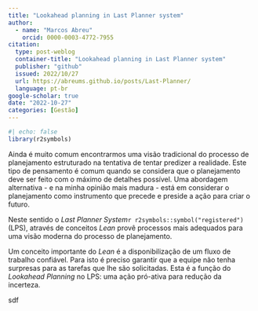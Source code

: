 ```yaml
---
title: "Lookahead planning in Last Planner system"
author: 
  - name: "Marcos Abreu"
    orcid: 0000-0003-4772-7955
citation:
  type: post-weblog
  container-title: "Lookahead planning in Last Planner system"
  publisher: "github"
  issued: 2022/10/27
  url: https://abreums.github.io/posts/Last-Planner/
  language: pt-br
google-scholar: true  
date: "2022-10-27"
categories: [Gestão]
---
```


```r
#| echo: false
library(r2symbols)
```

Ainda é muito comum encontrarmos uma visão tradicional do processo de planejamento estruturado na tentativa de tentar predizer a realidade. Este tipo de pensamento é comum quando se considera que o planejamento deve ser feito com o máximo de detalhes possível. Uma abordagem alternativa - e na minha opinião mais madura - está em considerar o planejamento como instrumento que precede e preside a ação para criar o futuro.

Neste sentido o *Last Planner System*`r r2symbols::symbol("registered")` (LPS), através de conceitos *Lean* provê processos mais adequados para uma visão moderna do processo de planejamento.

Um conceito importante do *Lean* é a disponibilização de um fluxo de trabalho confiável. Para isto é preciso garantir que a equipe não tenha surpresas para as tarefas que lhe são solicitadas. Esta é a função do *Lookahead Planning* no LPS: uma ação pró-ativa para redução da incerteza.

sdf
